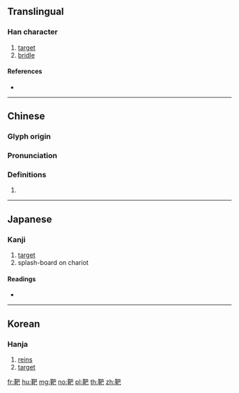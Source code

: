 {{character info/new}}
==Translingual==

===Han character===
{{Han char|rn=177|rad=革|as=04|sn=13|four=47517|canj=TJAU}}

# [[target]]
# [[bridle]]

====References====
* {{Han ref|kx=1385.240|dkj=42734|dj=1900.150|hdz=74329.040|uh=9776|ud=38774|bh=B976|bd=47478}}

----

==Chinese==
{{zh-forms}}

===Glyph origin===
{{Han etym}}

===Pronunciation===
{{zh-pron
|m=bǎ
|c=baa2,baa3
|h=pfs=
|md=
|mn=pé
|w=
|mc=y
|oc=y
|cat=
}}

===Definitions===
{{zh-hanzi}}

# {{rfdef|lang=zh}}

----

==Japanese==

===Kanji===
{{ja-kanji|grade=|rs=革04}}

# [[target]]
# splash-board on chariot

====Readings====
* {{ja-readings|on=[[は]] (ha)|kun=[[たづな]] (tazuna)}}

----

==Korean==

===Hanja===
{{ko-hanja|hangeul=파|eumhun=|rv=pa|mr=p'a|y=pha}}

# [[reins]]
# [[target]]

[[fr:靶]]
[[hu:靶]]
[[mg:靶]]
[[no:靶]]
[[pl:靶]]
[[th:靶]]
[[zh:靶]]